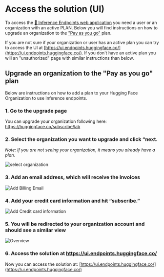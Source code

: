 # Access the solution (UI)

To access the [🤗 Inference Endpoints web application](https://ui.endpoints.huggingface.co/) you need a user or an organization with an active PLAN. Below you will find instructions on how to upgrade an organization to the ["Pay as you go"](https://huggingface.co/pricing) plan.

If you are not sure if your organization or user has an active plan you can try to access the UI at [https://ui.endpoints.huggingface.co/](https://ui.endpoints.huggingface.co/). If you don't have an active plan you will an "unauthorized" page with similar instructions than below.


## Upgrade an organization to the "Pay as you go" plan

Below are instructions on how to add a plan to your Hugging Face Organization to use Inference endpoints.

### 1. Go to the upgrade page

You can upgrade your organization following here:  https://huggingface.co/subscribe/lab

### 2. Select the organization you want to upgrade and click “next.


_Note: If you are not seeing your organization, it means you already have a plan._


<img src="https://raw.githubusercontent.com/huggingface/hf-endpoints-documentation/main/assets/access_ui/0_select_org.png" alt="select organization" />

### 3. Add an email address, which will receive the invoices

<img src="https://raw.githubusercontent.com/huggingface/hf-endpoints-documentation/main/assets/access_ui/1_add_email.png" alt="Add Billing Email" />

### 4. Add your credit card information and hit “subscribe.”

<img src="https://raw.githubusercontent.com/huggingface/hf-endpoints-documentation/main/assets/access_ui/2_add_cc_info.png" alt="Add Credit card information" />


### 5. You will be redirected to your organization account and should see a similar view

<img src="https://raw.githubusercontent.com/huggingface/hf-endpoints-documentation/main/assets/access_ui/3_success.png" alt="Overview" />

### 6. Access the solution at https://ui.endpoints.huggingface.co/

Now you can access the solution at: [https://ui.endpoints.huggingface.co/](https://ui.endpoints.huggingface.co/) 
